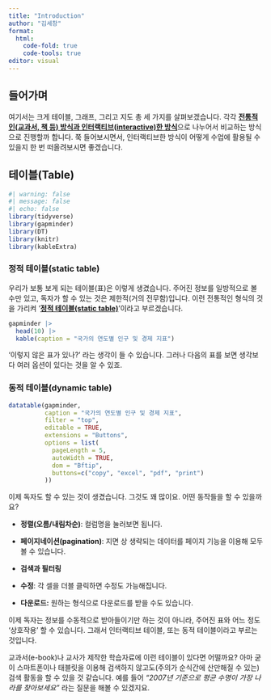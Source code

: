 ```yaml
---
title: "Introduction"
author: "김세창"
format:
  html:
    code-fold: true
    code-tools: true
editor: visual
---
```


## 들어가며

여기서는 크게 테이블, 그래프, 그리고 지도 총 세 가지를 살펴보겠습니다. 각각 [**전통적인(교과서, 책 등) 방식과 인터랙티브(interactive)한 방식**]{.underline}으로 나누어서 비교하는 방식으로 진행할까 합니다. 쭉 들어보시면서, 인터랙티브한 방식이 어떻게 수업에 활용될 수 있을지 한 번 떠올려보시면 좋겠습니다.

## 테이블(Table)

```r
#| warning: false
#| message: false
#| echo: false
library(tidyverse)
library(gapminder)
library(DT)
library(knitr)
library(kableExtra)
```

### 정적 테이블(static table)

우리가 보통 보게 되는 테이블(표)은 이렇게 생겼습니다. 주어진 정보를 일방적으로 볼 수만 있고, 독자가 할 수 있는 것은 제한적(거의 전무함)입니다. 이런 전통적인 형식의 것을 가리켜 '[**정적 테이블(static table)**]{.underline}'이라고 부르겠습니다.

```r
gapminder |>
  head(10) |>
  kable(caption = "국가의 연도별 인구 및 경제 지표")
```

'이렇지 않은 표가 있나?' 라는 생각이 들 수 있습니다. 그러나 다음의 표를 보면 생각보다 여러 옵션이 있다는 것을 알 수 있죠.

### 동적 테이블(dynamic table)

```r
datatable(gapminder,
          caption = "국가의 연도별 인구 및 경제 지표",
          filter = "top",
          editable = TRUE,
          extensions = "Buttons",
          options = list(
            pageLength = 5,
            autoWidth = TRUE,
            dom = "Bftip",
            buttons=c("copy", "excel", "pdf", "print")
          ))
```

이제 독자도 할 수 있는 것이 생겼습니다. 그것도 꽤 많이요. 어떤 동작들을 할 수 있을까요?

-   **정렬(오름/내림차순)**: 컬럼명을 눌러보면 됩니다.

-   **페이지네이션(pagination)**: 지면 상 생략되는 데이터를 페이지 기능을 이용해 모두 볼 수 있습니다.

-   **검색과 필터링**

-   **수정**: 각 셀을 더블 클릭하면 수정도 가능해집니다.

-   **다운로드:** 원하는 형식으로 다운로드를 받을 수도 있습니다.

이제 독자는 정보를 수동적으로 받아들이기만 하는 것이 아니라, 주어진 표와 어느 정도 '상호작용' 할 수 있습니다. 그래서 인터랙티브 테이블, 또는 동적 테이블이라고 부르는 것입니다.

교과서(e-book)나 교사가 제작한 학습자료에 이런 테이블이 있다면 어떨까요? 아마 굳이 스마트폰이나 태블릿을 이용해 검색하지 않고도(주의가 순식간에 산만해질 수 있는) 검색 활동을 할 수 있을 것 같습니다. 예를 들어 *"2007년 기준으로 평균 수명이 가장 나라를 찾아보세요"* 라는 질문을 해볼 수 있겠지요.
